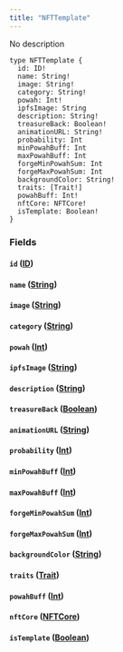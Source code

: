 ```yaml
---
title: "NFTTemplate"
---
```


No description

```
type NFTTemplate {
  id: ID!
  name: String!
  image: String!
  category: String!
  powah: Int!
  ipfsImage: String
  description: String!
  treasureBack: Boolean!
  animationURL: String!
  probability: Int
  minPowahBuff: Int
  maxPowahBuff: Int
  forgeMinPowahSum: Int
  forgeMaxPowahSum: Int
  backgroundColor: String!
  traits: [Trait!]
  powahBuff: Int!
  nftCore: NFTCore!
  isTemplate: Boolean!
}

```

### Fields[](#fields "Direct link to heading")

#### `id` ([ID](/developer/graphql-api/references/scalars/id))[](#id-id "Direct link to heading")

#### `name` ([String](/developer/graphql-api/references/scalars/string))[](#name-string "Direct link to heading")

#### `image` ([String](/developer/graphql-api/references/scalars/string))[](#image-string "Direct link to heading")

#### `category` ([String](/developer/graphql-api/references/scalars/string))[](#category-string "Direct link to heading")

#### `powah` ([Int](/developer/graphql-api/references/scalars/int))[](#powah-int "Direct link to heading")

#### `ipfsImage` ([String](/developer/graphql-api/references/scalars/string))[](#ipfsimage-string "Direct link to heading")

#### `description` ([String](/developer/graphql-api/references/scalars/string))[](#description-string "Direct link to heading")

#### `treasureBack` ([Boolean](/developer/graphql-api/references/scalars/boolean))[](#treasureback-boolean "Direct link to heading")

#### `animationURL` ([String](/developer/graphql-api/references/scalars/string))[](#animationurl-string "Direct link to heading")

#### `probability` ([Int](/developer/graphql-api/references/scalars/int))[](#probability-int "Direct link to heading")

#### `minPowahBuff` ([Int](/developer/graphql-api/references/scalars/int))[](#minpowahbuff-int "Direct link to heading")

#### `maxPowahBuff` ([Int](/developer/graphql-api/references/scalars/int))[](#maxpowahbuff-int "Direct link to heading")

#### `forgeMinPowahSum` ([Int](/developer/graphql-api/references/scalars/int))[](#forgeminpowahsum-int "Direct link to heading")

#### `forgeMaxPowahSum` ([Int](/developer/graphql-api/references/scalars/int))[](#forgemaxpowahsum-int "Direct link to heading")

#### `backgroundColor` ([String](/developer/graphql-api/references/scalars/string))[](#backgroundcolor-string "Direct link to heading")

#### `traits` ([Trait](/developer/graphql-api/references/objects/trait))[](#traits-trait "Direct link to heading")

#### `powahBuff` ([Int](/developer/graphql-api/references/scalars/int))[](#powahbuff-int "Direct link to heading")

#### `nftCore` ([NFTCore](/developer/graphql-api/references/objects/nftcore))[](#nftcore-nftcore "Direct link to heading")

#### `isTemplate` ([Boolean](/developer/graphql-api/references/scalars/boolean))[](#istemplate-boolean "Direct link to heading")
